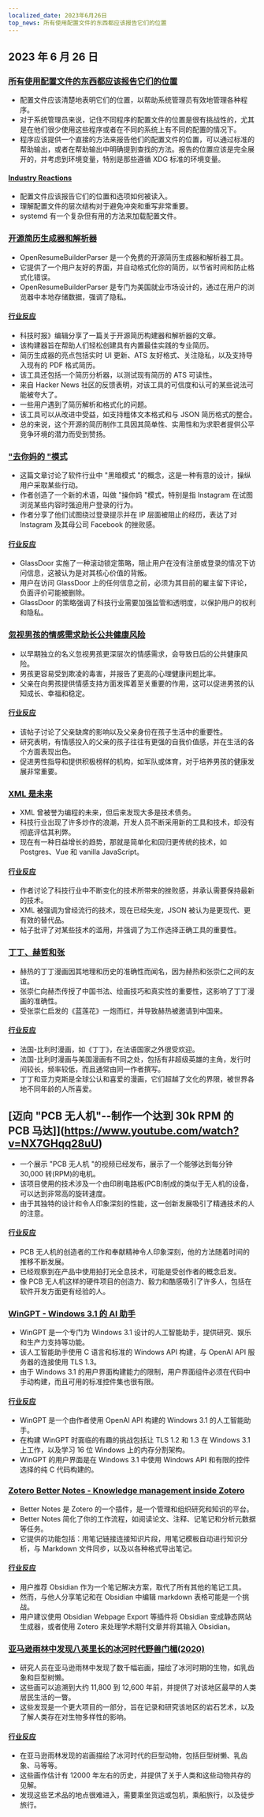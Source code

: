 ```yaml
---
localized_date: 2023年6月26日
top_news: 所有使用配置文件的东西都应该报告它们的位置
---
```




<CallToAction />

<Steps>

## 2023 年 6 月 26 日

### [所有使用配置文件的东西都应该报告它们的位置](https://utcc.utoronto.ca/~cks/space/blog/sysadmin/ReportConfigFileLocations)

- 配置文件应该清楚地表明它们的位置，以帮助系统管理员有效地管理各种程序。
- 对于系统管理员来说，记住不同程序的配置文件的位置是很有挑战性的，尤其是在他们很少使用这些程序或者在不同的系统上有不同的配置的情况下。
- 程序应该提供一个直接的方法来报告他们的配置文件的位置，可以通过标准的帮助输出，或者在帮助输出中明确提到查找的方法。报告的位置应该是完全展开的，并考虑到环境变量，特别是那些遵循 XDG 标准的环境变量。

#### [Industry Reactions](http://news.ycombinator.com/item?id=36465886)

- 配置文件应该报告它们的位置和选项如何被读入。
- 理解配置文件的层次结构对于避免冲突和重写非常重要。
- systemd 有一个复杂但有用的方法来加载配置文件。

### [开源简历生成器和解析器](https://www.open-resume.com/)

- OpenResumeBuilderParser 是一个免费的开源简历生成器和解析器工具。
- 它提供了一个用户友好的界面，并自动格式化你的简历，以节省时间和防止格式化错误。
- OpenResumeBuilderParser 是专门为美国就业市场设计的，通过在用户的浏览器中本地存储数据，强调了隐私。

#### [行业反应](http://news.ycombinator.com/item?id=36470297)

- 科技时报》编辑分享了一篇关于开源简历构建器和解析器的文章。
- 该构建器旨在帮助人们轻松创建具有内置最佳实践的专业简历。
- 简历生成器的亮点包括实时 UI 更新、ATS 友好格式、关注隐私，以及支持导入现有的 PDF 格式简历。
- 该工具还包括一个简历分析器，以测试现有简历的 ATS 可读性。
- 来自 Hacker News 社区的反馈表明，对该工具的可信度和认可的某些说法可能被夸大了。
- 一些用户遇到了简历解析和格式化的问题。
- 该工具可以从改进中受益，如支持粗体文本格式和与 JSON 简历格式的整合。
- 总的来说，这个开源的简历制作工具因其简单性、实用性和为求职者提供公平竞争环境的潜力而受到赞扬。

### ["去你妈的 "模式](https://cedwards.xyz/the-fuck-you-pattern/)

- 这篇文章讨论了软件行业中 "黑暗模式 "的概念，这是一种有意的设计，操纵用户采取某些行动。
- 作者创造了一个新的术语，叫做 "操你妈 "模式，特别是指 Instagram 在试图浏览某些内容时强迫用户登录的行为。
- 作者分享了他们试图绕过登录提示并在 IP 层面被阻止的经历，表达了对 Instagram 及其母公司 Facebook 的挫败感。

#### [行业反应](http://news.ycombinator.com/item?id=36467224)

- GlassDoor 实施了一种滚动锁定策略，阻止用户在没有注册或登录的情况下访问信息，这被认为是对其核心价值的背叛。
- 用户在访问 GlassDoor 上的任何信息之前，必须为其目前的雇主留下评论，负面评价可能被删除。
- GlassDoor 的策略强调了科技行业需要加强监管和透明度，以保护用户的权利和隐私。

### [忽视男孩的情感需求助长公共健康风险](https://www.wbur.org/cognoscenti/2023/06/15/boys-in-crisis-masculinity-andrew-reiner)

- 以早期独立的名义忽视男孩更深层次的情感需求，会导致日后的公共健康风险。
- 男孩更容易受到欺凌的毒害，并报告了更高的心理健康问题比率。
- 父亲在向男孩提供情感支持方面发挥着至关重要的作用，这可以促进男孩的认知成长、幸福和稳定。

#### [行业反应](http://news.ycombinator.com/item?id=36472041)

- 该帖子讨论了父亲缺席的影响以及父亲身份在孩子生活中的重要性。
- 研究表明，有情感投入的父亲的孩子往往有更强的自我价值感，并在生活的各个方面表现出色。
- 促进男性指导和提供积极榜样的机构，如军队或体育，对于培养男孩的健康发展非常重要。

### [XML 是未来](https://www.bitecode.dev/p/hype-cycles)

- XML 曾被誉为编程的未来，但后来发现大多是技术债务。
- 科技行业出现了许多炒作的浪潮，开发人员不断采用新的工具和技术，却没有彻底评估其利弊。
- 现在有一种日益增长的趋势，那就是简单化和回归更传统的技术，如 Postgres、Vue 和 vanilla JavaScript。

#### [行业反应](http://news.ycombinator.com/item?id=36466248)

- 作者讨论了科技行业中不断变化的技术所带来的挫败感，并承认需要保持最新的技术。
- XML 被强调为曾经流行的技术，现在已经失宠，JSON 被认为是更现代、更有效的替代品。
- 帖子批评了对某些技术的滥用，并强调了为工作选择正确工具的重要性。

### [丁丁、赫哲和张](https://thewire.in/books/tintin-herge-and-chang-a-friendship-that-changed-the-world)

- 赫热的丁丁漫画因其地理和历史的准确性而闻名，因为赫热和张崇仁之间的友谊。
- 张崇仁向赫杰传授了中国书法、绘画技巧和真实性的重要性，这影响了丁丁漫画的准确性。
- 受张崇仁启发的《蓝莲花》一炮而红，并导致赫热被邀请到中国来。

#### [行业反应](http://news.ycombinator.com/item?id=36468028)

- 法国-比利时漫画，如《丁丁》，在法语国家之外很受欢迎。
- 法国-比利时漫画与美国漫画有不同之处，包括有非超级英雄的主角，发行时间较长，频率较低，而且通常由同一作者撰写。
- 丁丁和亚力克斯是全球公认和喜爱的漫画，它们超越了文化的界限，被世界各地不同年龄的人所喜爱。

## [迈向 "PCB 无人机"--制作一个达到 30k RPM 的 PCB 马达]](https://www.youtube.com/watch?v=NX7GHqq28uU)

- 一个展示 "PCB 无人机 "的视频已经发布，展示了一个能够达到每分钟 30,000 转(RPM)的电机。
- 该项目使用的技术涉及一个由印刷电路板(PCB)制成的类似于无人机的设备，可以达到非常高的旋转速度。
- 由于其独特的设计和令人印象深刻的性能，这一创新发展吸引了精通技术的人的注意。

#### [行业反应](http://news.ycombinator.com/item?id=36465572)

- PCB 无人机的创造者的工作和奉献精神令人印象深刻，他的方法随着时间的推移不断发展。
- 已经观察到在产品中使用拍打光全息技术，可能是受创作者的概念启发。
- 像 PCB 无人机这样的硬件项目的创造力、毅力和酷感吸引了许多人，包括在软件开发方面更有经验的人。

### [WinGPT - Windows 3.1 的 AI 助手](https://www.dialup.net/wingpt/)

- WinGPT 是一个专门为 Windows 3.1 设计的人工智能助手，提供研究、娱乐和生产力支持等功能。
- 该人工智能助手使用 C 语言和标准的 Windows API 构建，与 OpenAI API 服务器的连接使用 TLS 1.3。
- 由于 Windows 3.1 的用户界面构建能力的限制，用户界面组件必须在代码中手动构建，而且可用的标准控件集也很有限。

#### [行业反应](http://news.ycombinator.com/item?id=36472854)

- WinGPT 是一个由作者使用 OpenAI API 构建的 Windows 3.1 的人工智能助手。
- 在构建 WinGPT 时面临的有趣的挑战包括让 TLS 1.2 和 1.3 在 Windows 3.1 上工作，以及学习 16 位 Windows 上的内存分割架构。
- WinGPT 的用户界面是在 Windows 3.1 中使用 Windows API 和有限的控件选择的纯 C 代码构建的。

### [Zotero Better Notes - Knowledge management inside Zotero](https://github.com/windingwind/zotero-better-notes)

- Better Notes 是 Zotero 的一个插件，是一个管理和组织研究和知识的平台。
- Better Notes 简化了你的工作流程，如阅读论文、注释、记笔记和分析元数据等任务。
- 它提供的功能包括：用笔记链接连接知识片段，用笔记模板自动进行知识分析，与 Markdown 文件同步，以及以各种格式导出笔记。

#### [行业反应](http://news.ycombinator.com/item?id=36465243)

- 用户推荐 Obsidian 作为一个笔记解决方案，取代了所有其他的笔记工具。
- 然而，与他人分享笔记和在 Obsidian 中编辑 markdown 表格可能是一个挑战。
- 用户建议使用 Obsidian Webpage Export 等插件将 Obsidian 变成静态网站生成器，或者使用 Zotero 来处理学术期刊文章并将其输入 Obsidian。

### [亚马逊雨林中发现八英里长的冰河时代野兽门楣(2020)](https://www.cnn.com/style/article/amazon-rainforest-ice-age-paintings-scli-intl/index.html)

- 研究人员在亚马逊雨林中发现了数千幅岩画，描绘了冰河时期的生物，如乳齿象和巨型树懒。
- 这些画可以追溯到大约 11,800 到 12,600 年前，并提供了对该地区最早的人类居民生活的一瞥。
- 这些发现是一个更大项目的一部分，旨在记录和研究该地区的岩石艺术，以及了解人类存在对生物多样性的影响。

#### [行业反应](http://news.ycombinator.com/item?id=36470058)

- 在亚马逊雨林发现的岩画描绘了冰河时代的巨型动物，包括巨型树懒、乳齿象、马等等。
- 这些画作估计有 12000 年左右的历史，并提供了关于人类和这些动物共存的见解。
- 发现这些艺术品的地点很难进入，需要乘坐货运或包机，乘船旅行，以及徒步旅行。

</Steps>

